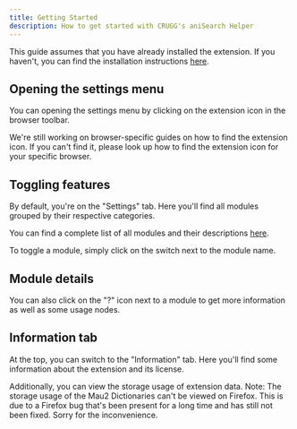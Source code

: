 ```yaml
---
title: Getting Started
description: How to get started with CRUGG's aniSearch Helper
---
```



This guide assumes that you have already installed the extension. If you haven't, you can find the installation instructions [here](/en/installation).

## Opening the settings menu

You can opening the settings menu by clicking on the extension icon in the browser toolbar.

We're still working on browser-specific guides on how to find the extension icon. If you can't find it, please look up how to find the extension icon for your specific browser.

## Toggling features

By default, you're on the "Settings" tab. Here you'll find all modules grouped by their respective categories.

You can find a complete list of all modules and their descriptions [here](/en/modules).

To toggle a module, simply click on the switch next to the module name.

## Module details

You can also click on the "?" icon next to a module to get more information as well as some usage nodes.

## Information tab

At the top, you can switch to the "Information" tab. Here you'll find some information about the extension and its license.

Additionally, you can view the storage usage of extension data. Note: The storage usage of the Mau2 Dictionaries can't be viewed on Firefox. This is due to a Firefox bug that's been present for a long time and has still not been fixed. Sorry for the inconvenience.
